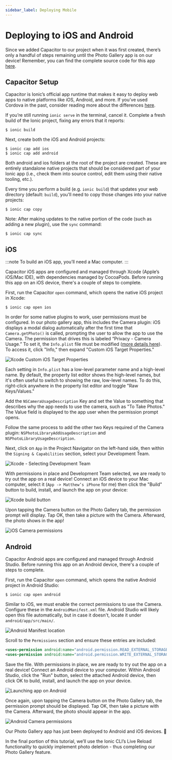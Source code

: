 ```yaml
---
sidebar_label: Deploying Mobile
---
```


# Deploying to iOS and Android

Since we added Capacitor to our project when it was first created, there’s only a handful of steps remaining until the Photo Gallery app is on our device! Remember, you can find the complete source code for this app [here](https://github.com/ionic-team/photo-gallery-capacitor-react).

## Capacitor Setup

Capacitor is Ionic’s official app runtime that makes it easy to deploy web apps to native platforms like iOS, Android, and more. If you’ve used Cordova in the past, consider reading more about the differences [here](https://capacitor.ionicframework.com/docs/cordova#differences-between-capacitor-and-cordova).

If you’re still running `ionic serve` in the terminal, cancel it. Complete a fresh build of the Ionic project, fixing any errors that it reports:

```shell
$ ionic build
```

Next, create both the iOS and Android projects:

```shell
$ ionic cap add ios
$ ionic cap add android
```

Both android and ios folders at the root of the project are created. These are entirely standalone native projects that should be considered part of your Ionic app (i.e., check them into source control, edit them using their native tooling, etc.).

Every time you perform a build (e.g. `ionic build`) that updates your web directory (default: `build`), you'll need to copy those changes into your native projects:

```shell
$ ionic cap copy
```

Note: After making updates to the native portion of the code (such as adding a new plugin), use the `sync` command:

```shell
$ ionic cap sync
```

## iOS

:::note
To build an iOS app, you’ll need a Mac computer.
:::

Capacitor iOS apps are configured and managed through Xcode (Apple’s iOS/Mac IDE), with dependencies managed by CocoaPods. Before running this app on an iOS device, there's a couple of steps to complete.

First, run the Capacitor `open` command, which opens the native iOS project in Xcode:

```shell
$ ionic cap open ios
```

In order for some native plugins to work, user permissions must be configured. In our photo gallery app, this includes the Camera plugin: iOS displays a modal dialog automatically after the first time that `Camera.getPhoto()` is called, prompting the user to allow the app to use the Camera. The permission that drives this is labeled “Privacy - Camera Usage.” To set it, the `Info.plist` file must be modified ([more details here](https://capacitor.ionicframework.com/docs/ios/configuration)). To access it, click "Info," then expand "Custom iOS Target Properties."

![Xcode Custom iOS Target Properties](./_assets/img/xcode-info-plist.png)

Each setting in `Info.plist` has a low-level parameter name and a high-level name. By default, the property list editor shows the high-level names, but it's often useful to switch to showing the raw, low-level names. To do this, right-click anywhere in the property list editor and toggle "Raw Keys/Values."

Add the `NSCameraUsageDescription` Key and set the Value to something that describes why the app needs to use the camera, such as "To Take Photos." The Value field is displayed to the app user when the permission prompt opens.

Follow the same process to add the other two Keys required of the Camera plugin: `NSPhotoLibraryAddUsageDescription` and `NSPhotoLibraryUsageDescription`.

Next, click on `App` in the Project Navigator on the left-hand side, then within the `Signing & Capabilities` section, select your Development Team.

![Xcode - Selecting Development Team](./_assets/img/xcode-signing.png)

With permissions in place and Development Team selected, we are ready to try out the app on a real device! Connect an iOS device to your Mac computer, select it (`App -> Matthew’s iPhone` for me) then click the "Build" button to build, install, and launch the app on your device:

![Xcode build button](./_assets/img/xcode-build-button.png)

Upon tapping the Camera button on the Photo Gallery tab, the permission prompt will display. Tap OK, then take a picture with the Camera. Afterward, the photo shows in the app!

![iOS Camera permissions](./_assets/img/ios-permissions-photo.png)

## Android

Capacitor Android apps are configured and managed through Android Studio. Before running this app on an Android device, there's a couple of steps to complete.

First, run the Capacitor `open` command, which opens the native Android project in Android Studio:

```shell
$ ionic cap open android
```

Similar to iOS, we must enable the correct permissions to use the Camera. Configure these in the `AndroidManifest.xml` file. Android Studio will likely open this file automatically, but in case it doesn't, locate it under `android/app/src/main/`.

![Android Manifest location](./_assets/img/android-manifest.png)

Scroll to the `Permissions` section and ensure these entries are included:

```xml
<uses-permission android:name="android.permission.READ_EXTERNAL_STORAGE"/>
<uses-permission android:name="android.permission.WRITE_EXTERNAL_STORAGE" />
```

Save the file. With permissions in place, we are ready to try out the app on a real device! Connect an Android device to your computer. Within Android Studio, click the "Run" button, select the attached Android device, then click OK to build, install, and launch the app on your device.

![Launching app on Android](./_assets/img/android-device.png)

Once again, upon tapping the Camera button on the Photo Gallery tab, the permission prompt should be displayed. Tap OK, then take a picture with the Camera. Afterward, the photo should appear in the app.

![Android Camera permissions](./_assets/img/android-permissions-photo.png)

Our Photo Gallery app has just been deployed to Android and iOS devices. 🎉

In the final portion of this tutorial, we’ll use the Ionic CLI’s Live Reload functionality to quickly implement photo deletion - thus completing our Photo Gallery feature.
